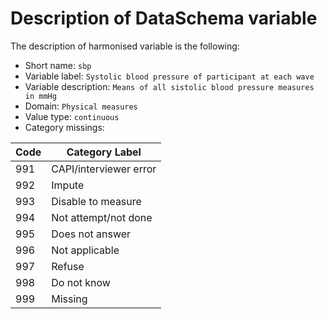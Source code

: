 # Description of DataSchema variable

The description of harmonised variable is the following:

* Short name: `sbp`
* Variable label: `Systolic blood pressure of participant at each wave`
* Variable description: `Means of all sistolic blood pressure measures in mmHg`
* Domain: `Physical measures`
* Value type: `continuous`
* Category missings: 

**Code** | **Category Label**
----| ------------------
991 | CAPI/interviewer error
992 | Impute
993 | Disable to measure
994 | Not attempt/not done
995 | Does not answer
996 | Not applicable
997 | Refuse
998 | Do not know
999 | Missing